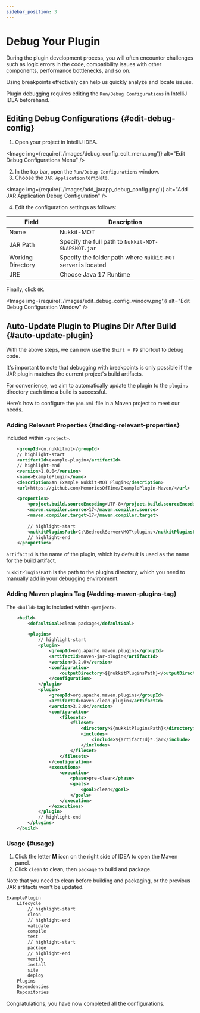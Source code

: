 ```yaml
---
sidebar_position: 3
---
```



# Debug Your Plugin

During the plugin development process, you will often encounter challenges such as logic errors in the code, compatibility issues with other components, performance bottlenecks, and so on.

Using breakpoints effectively can help us quickly analyze and locate issues.

Plugin debugging requires editing the `Run/Debug Configurations` in IntelliJ IDEA beforehand.

## Editing Debug Configurations \{#edit-debug-config}

1. Open your project in IntelliJ IDEA.

<Image img={require('./images/debug_config_edit_menu.png')} alt="Edit Debug Configurations Menu" />

2. In the top bar, open the `Run/Debug Configurations` window.
3. Choose the `JAR Application` template.

<Image img={require('./images/add_jarapp_debug_config.png')} alt="Add JAR Application Debug Configuration" />

4. Edit the configuration settings as follows:

| Field | Description |
| --- | --- |
| Name | Nukkit-MOT |
| JAR Path | Specify the full path to `Nukkit-MOT-SNAPSHOT.jar` |
| Working Directory | Specify the folder path where `Nukkit-MOT` server is located |
| JRE | Choose Java 17 Runtime |

Finally, click `OK`.

<Image img={require('./images/edit_debug_config_window.png')} alt="Edit Debug Configuration Window" />

## Auto-Update Plugin to Plugins Dir After Build \{#auto-update-plugin}

With the above steps, we can now use the `Shift + F9` shortcut to debug code.

It's important to note that debugging with breakpoints is only possible if the JAR plugin matches the current project's build artifacts.

For convenience, we aim to automatically update the plugin to the `plugins` directory each time a build is successful.

Here’s how to configure the `pom.xml` file in a Maven project to meet our needs.

### Adding Relevant Properties \{#adding-relevant-properties}

included within `<project>`.

```xml title="pom.xml"
    <groupId>cn.nukkitmot</groupId>
    // highlight-start
    <artifactId>example-plugin</artifactId>
    // highlight-end
    <version>1.0.0</version>
    <name>ExamplePlugin</name>
    <description>An Example Nukkit-MOT Plugin</description>
    <url>https://github.com/MemoriesOfTime/ExamplePlugin-Maven/</url>

    <properties>
        <project.build.sourceEncoding>UTF-8</project.build.sourceEncoding>
        <maven.compiler.source>17</maven.compiler.source>
        <maven.compiler.target>17</maven.compiler.target>
        
        // highlight-start
        <nukkitPluginsPath>C:\BedrockServer\MOT\plugins</nukkitPluginsPath>
        // highlight-end
    </properties>
```

`artifactId` is the name of the plugin, which by default is used as the name for the build artifact.

`nukkitPluginsPath` is the path to the plugins directory, which you need to manually add in your debugging environment.

### Adding Maven plugins Tag \{#adding-maven-plugins-tag}

The `<build>` tag is included within `<project>`.

```xml title="pom.xml"
    <build>
        <defaultGoal>clean package</defaultGoal>

        <plugins>
            // highlight-start
            <plugin>
                <groupId>org.apache.maven.plugins</groupId>
                <artifactId>maven-jar-plugin</artifactId>
                <version>3.2.0</version>
                <configuration>
                    <outputDirectory>${nukkitPluginsPath}</outputDirectory>
                </configuration>
            </plugin>
            <plugin>
                <groupId>org.apache.maven.plugins</groupId>
                <artifactId>maven-clean-plugin</artifactId>
                <version>3.2.0</version>
                <configuration>
                    <filesets>
                        <fileset>
                            <directory>${nukkitPluginsPath}</directory>
                            <includes>
                                <include>${artifactId}*.jar</include>
                            </includes>
                        </fileset>
                    </filesets>
                </configuration>
                <executions>
                    <execution>
                        <phase>pre-clean</phase>
                        <goals>
                            <goal>clean</goal>
                        </goals>
                    </execution>
                </executions>
            </plugin>
            // highlight-end
        </plugins>
    </build>
```

### Usage \{#usage}

1. Click the letter **M** icon on the right side of IDEA to open the Maven panel.
2. Click `clean` to clean, then `package` to build and package.

Note that you need to clean before building and packaging, or the previous JAR artifacts won't be updated.

```txt
ExamplePlugin
    Lifecycle
        // highlight-start
        clean
        // highlight-end
        validate
        compile 
        test 
        // highlight-start
        package
        // highlight-end
        verify
        install
        site 
        deploy
    Plugins
    Dependencies
    Repositories
```

Congratulations, you have now completed all the configurations.